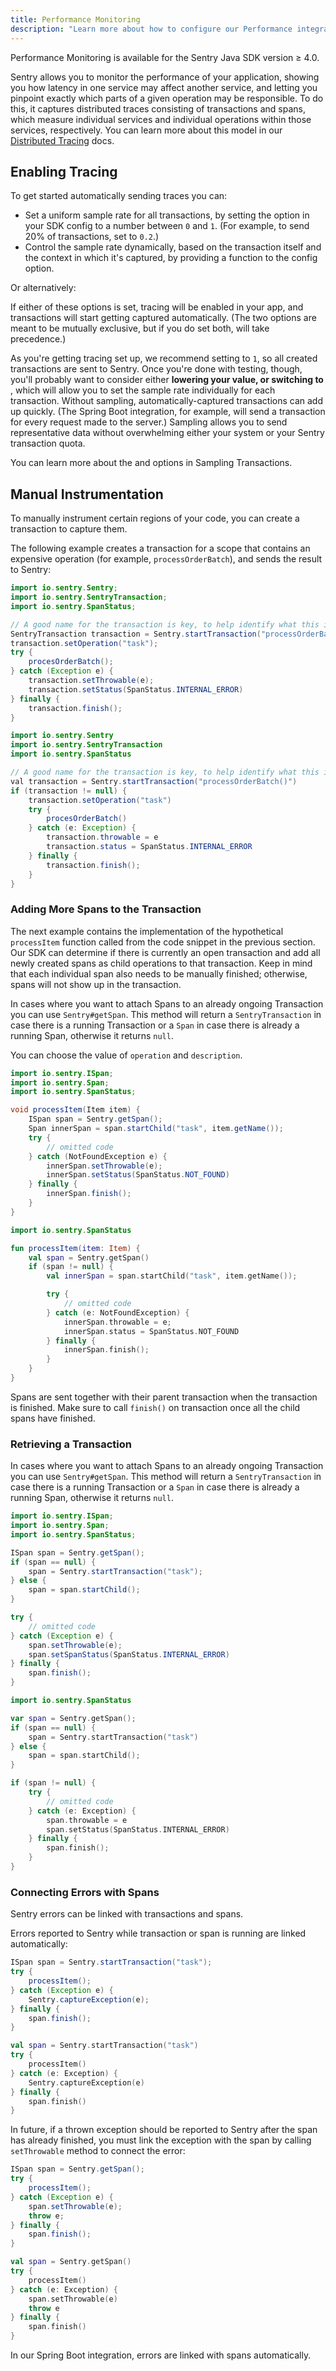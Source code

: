 ```yaml
---
title: Performance Monitoring
description: "Learn more about how to configure our Performance integrations to get the best experience out of it."
---
```


<Alert level="warning" title="Note">
Performance Monitoring is available for the Sentry Java SDK version ≥ 4.0.
</Alert>

Sentry allows you to monitor the performance of your application, showing you how latency in one service may affect another service, and letting you pinpoint exactly which parts of a given operation may be responsible. To do this, it captures distributed traces consisting of transactions and spans, which measure individual services and individual operations within those services, respectively. You can learn more about this model in our [Distributed Tracing](/product/performance/distributed-tracing/) docs.

## Enabling Tracing

To get started automatically sending traces you can:

- Set a uniform sample rate for all transactions, by setting the <PlatformIdentifier name="traces-sample-rate" /> option in your SDK config to a number between `0` and `1`. (For example, to send 20% of transactions, set <PlatformIdentifier name="traces-sample-rate" /> to `0.2`.)
- Control the sample rate dynamically, based on the transaction itself and the context in which it's captured, by providing a function to the <PlatformIdentifier name="traces-sampler" /> config option.

Or alternatively:

<PlatformContent includePath="performance/enable-tracing" />

If either of these options is set, tracing will be enabled in your app, and transactions will start getting captured automatically. (The two options are meant to be mutually exclusive, but if you do set both, <PlatformIdentifier name="traces-sampler" /> will take precedence.)

As you're getting tracing set up, we recommend setting <PlatformIdentifier name="traces-sample-rate" /> to `1`, so all created transactions are sent to Sentry. Once you're done with testing, though, you'll probably want to consider either **lowering your <PlatformIdentifier name="traces-sample-rate" /> value, or switching to <PlatformIdentifier name="traces-sampler" />**, which will allow you to set the sample rate individually for each transaction. Without sampling, automatically-captured transactions can add up quickly. (The Spring Boot integration, for example, will send a transaction for every request made to the server.) Sampling allows you to send representative data without overwhelming either your system or your Sentry transaction quota.

You can learn more about the <PlatformIdentifier name="traces-sample-rate" /> and <PlatformIdentifier name="traces-sampler" /> options in <PlatformLink to="/performance/sampling/">Sampling Transactions</PlatformLink>.

## Manual Instrumentation

To manually instrument certain regions of your code, you can create a transaction to capture them.

The following example creates a transaction for a scope that contains an expensive operation (for example, `processOrderBatch`), and sends the result to Sentry:

```java {tabTitle:Java}
import io.sentry.Sentry;
import io.sentry.SentryTransaction;
import io.sentry.SpanStatus;

// A good name for the transaction is key, to help identify what this is about
SentryTransaction transaction = Sentry.startTransaction("processOrderBatch()");
transaction.setOperation("task");
try {
    procesOrderBatch();
} catch (Exception e) {
    transaction.setThrowable(e);
    transaction.setStatus(SpanStatus.INTERNAL_ERROR)
} finally {
    transaction.finish();
}
```

```java {tabTitle:Kotlin}
import io.sentry.Sentry
import io.sentry.SentryTransaction
import io.sentry.SpanStatus

// A good name for the transaction is key, to help identify what this is about
val transaction = Sentry.startTransaction("processOrderBatch()")
if (transaction != null) {
    transaction.setOperation("task")
    try {
        procesOrderBatch()
    } catch (e: Exception) {
        transaction.throwable = e
        transaction.status = SpanStatus.INTERNAL_ERROR
    } finally {
        transaction.finish();
    }
}
```

### Adding More Spans to the Transaction

The next example contains the implementation of the hypothetical `processItem` function called from the code snippet in the previous section. Our SDK can determine if there is currently an open transaction and add all newly created spans as child operations to that transaction. Keep in mind that each individual span also needs to be manually finished; otherwise, spans will not show up in the transaction.

In cases where you want to attach Spans to an already ongoing Transaction you can use `Sentry#getSpan`. This method will return a `SentryTransaction` in case there is a running Transaction or a `Span` in case there is already a running Span, otherwise it returns `null`.

You can choose the value of `operation` and `description`.

```java {tabTitle:Java}
import io.sentry.ISpan;
import io.sentry.Span;
import io.sentry.SpanStatus;

void processItem(Item item) {
    ISpan span = Sentry.getSpan();
    Span innerSpan = span.startChild("task", item.getName());
    try {
        // omitted code
    } catch (NotFoundException e) {
        innerSpan.setThrowable(e);
        innerSpan.setStatus(SpanStatus.NOT_FOUND)
    } finally {
        innerSpan.finish();
    }
}
```

```kotlin {tabTitle:Kotlin}
import io.sentry.SpanStatus

fun processItem(item: Item) {
    val span = Sentry.getSpan()
    if (span != null) {
        val innerSpan = span.startChild("task", item.getName());

        try {
            // omitted code
        } catch (e: NotFoundException) {
            innerSpan.throwable = e;
            innerSpan.status = SpanStatus.NOT_FOUND
        } finally {
            innerSpan.finish();
        }
    }
}
```

Spans are sent together with their parent transaction when the transaction is finished. Make sure to call `finish()` on transaction once all the child spans have finished.

### Retrieving a Transaction

In cases where you want to attach Spans to an already ongoing Transaction you can use `Sentry#getSpan`. This method will return a `SentryTransaction` in case there is a running Transaction or a `Span` in case there is already a running Span, otherwise it returns `null`.

```java {tabTitle: Java}
import io.sentry.ISpan;
import io.sentry.Span;
import io.sentry.SpanStatus;

ISpan span = Sentry.getSpan();
if (span == null) {
    span = Sentry.startTransaction("task");
} else {
    span = span.startChild();
}

try {
    // omitted code
} catch (Exception e) {
    span.setThrowable(e);
    span.setSpanStatus(SpanStatus.INTERNAL_ERROR)
} finally {
    span.finish();
}
```

```kotlin {tabTitle: Kotlin}
import io.sentry.SpanStatus

var span = Sentry.getSpan();
if (span == null) {
    span = Sentry.startTransaction("task")
} else {
    span = span.startChild();
}

if (span != null) {
    try {
        // omitted code
    } catch (e: Exception) {
        span.throwable = e
        span.setStatus(SpanStatus.INTERNAL_ERROR)
    } finally {
        span.finish();
    }
}
```

### Connecting Errors with Spans

Sentry errors can be linked with transactions and spans.

Errors reported to Sentry while transaction or span is running are linked automatically:

```java {tabTitle: Java}
ISpan span = Sentry.startTransaction("task");
try {
    processItem();
} catch (Exception e) {
    Sentry.captureException(e);
} finally {
    span.finish();
}
```

```kotlin {tabTitle: Kotlin}
val span = Sentry.startTransaction("task")
try {
    processItem()
} catch (e: Exception) {
    Sentry.captureException(e)
} finally {
    span.finish()
}
```

In future, if a thrown exception should be reported to Sentry after the span has already finished, you must link the exception with the span by calling `setThrowable` method to connect the error:

```java {tabTitle: Java}
ISpan span = Sentry.getSpan();
try {
    processItem();
} catch (Exception e) {
    span.setThrowable(e);
    throw e;
} finally {
    span.finish();
}
```

```kotlin {tabTitle: Kotlin}
val span = Sentry.getSpan()
try {
    processItem()
} catch (e: Exception) {
    span.setThrowable(e)
    throw e
} finally {
    span.finish()
}
```

<Note>

In our Spring Boot integration, errors are linked with spans automatically.

</Note>
